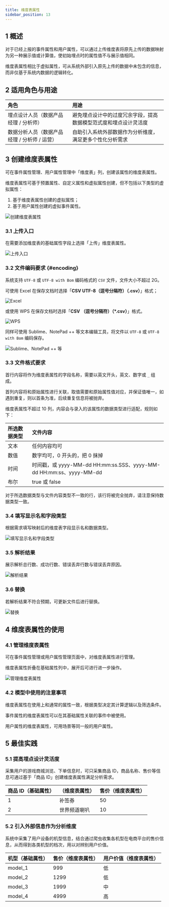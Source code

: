 ```yaml
---
title: 维度表属性
sidebar_position: 13
---
```


## 1 概述

对于已经上报的事件属性和用户属性，可以通过上传维度表将原先上传的数据映射为另一种展示值或计算值，使初始埋点时的属性值不与展示值相同。

维度表属性相比于虚拟属性，可从系统外部引入原先上传的数据中未包含的信息，而非仅基于系统内数据的逻辑转化。

## 2 适用角色与用途

| 角色                        | 用途                               |
| :------------------------ | :------------------------------- |
| 埋点设计人员（数据产品经理 / 分析师）      | 避免埋点设计中的过度冗余字段，提高数据模型范式度和埋点设计灵活度 |
| 数据分析人员（数据产品经理 / 分析师 / 运营） | 自助引入系统外部数据作为分析维度，满足更多个性化分析需求     |

## 3 创建维度表属性

可在事件属性管理、用户属性管理中「维度表」列，创建该属性的维度表属性。

维度表属性可基于预置属性、自定义属性和虚拟属性创建，但不包括以下类型的虚拟属性：
1. 基于维度表属性创建的虚拟属性； 
2. 基于用户属性创建的虚拟事件属性。

![创建维度表属性](/img/customEvent/dimension_table_1.png)

### 3.1 上传入口

在需要添加维度表的基础属性字段上选择「上传」维度表属性。

![上传入口](/img/customEvent/dimension_table_2.png)

### 3.2 文件编码要求 {#encoding}

系统支持 `UTF-8` 或 `UTF-8 with Bom` 编码格式的 `CSV` 文件，文件大小不超过 2G。

可使用 Excel 在保存文档时选择「**CSV UTF-8（逗号分隔符）（.csv）**」格式；

![Excel](/img/customEvent/dimension_table_7.png)

或使用 WPS 在保存文档时选择「**CSV （逗号分隔符）（*.csv）**」格式。

![WPS](/img/customEvent/dimension_table_8.png)

同样可使用 Sublime、NotePad ++ 等文本编辑工具，将文件以 `UTF-8` 或 `UTF-8 with Bom` 编码保存。

![Sublime、NotePad ++ 等](/img/customEvent/dimension_table_9.png)

### 3.3 文件格式要求

首行内容将作为维度表属性的字段名称，需要以英文开头，英文、数字或 `_` 组成。

首列内容将和原始属性进行关联，取值需要和原始属性值对应，并保证值唯一，如遇到重复，则以首条为准，后续重复信息将被抛弃。

维度表属性不超过 10 列，内容会与录入的该属性的数据类型进行适配，规则如下：

| 所选数据类型 | 文件内容                                                         |
| :----- | :----------------------------------------------------------- |
| 文本     | 任何内容均可                                                       |
| 数值     | 数字均可，0 开头的，把 0 抹掉                                            |
| 时间     | 时间戳，或 yyyy-MM-dd HH:mm:ss.SSS、yyyy-MM-dd HH:mm:ss、yyyy-MM-dd |
| 布尔     | true 或 false                                                 |

对于所选数据类型与文件内容类型不一致的行，该行将被完全抛弃，请注意保持数据类型一致。

### 3.4 填写显示名和字段类型

根据需求填写映射后的维度表字段显示名和数据类型。

![填写显示名和字段类型](/img/customEvent/dimension_table_3.png)

### 3.5 解析结果

展示解析总行数、成功行数、错误丢弃行数与错误丢弃原因。

![解析结果](/img/customEvent/dimension_table_4.png)

### 3.6 替换

若解析结果不符合预期，可更新文件后进行替换。

![替换](/img/customEvent/dimension_table_5.png)

## 4 维度表属性的使用

### 4.1 管理维度表属性

可在事件属性管理或用户属性管理页面中，对维度表属性进行管理。

维度表属性折叠在基础属性列中，展开后可进行进一步操作。

![管理维度表属性](/img/customEvent/dimension_table_6.png)

### 4.2 模型中使用的注意事项

维度表属性在使用上和通常的属性一致，根据类型决定其计算逻辑以及筛选条件。

事件属性的维度表属性可以在其基础属性关联的事件中被使用。

用户属性的维度表属性，可用场景等同一般的用户属性。

## 5 最佳实践

### 5.1 提高埋点设计灵活度

采集用户的游戏商城浏览、下单信息时，可只采集商品 ID，商品名称、售价等信息可通过基于「商品 ID」创建维度表属性满足分析需求。

| 商品 ID（基础属性） | （维度表属性） | 售价（维度表属性） |
| :---------- | :------ | :-------- |
| 1           | 补签券     | 50        |
| 2           | 世界频道喇叭  | 10        |

### 5.2 引入外部信息作为分析维度

系统中采集了用户设备的机型信息，结合通过爬虫收集各机型在电商平台的售价信息，从而得到各类机型的档次，用以对辨别用户价值。

| 机型（基础属性） | 售价（维度表属性） | 用户价值（维度表属性） |
| :------- | :-------- | :---------- |
| model_1  | 999       | 低           |
| model_2  | 1299      | 低           |
| model_3  | 1999      | 中           |
| model_4  | 4999      | 高           |
